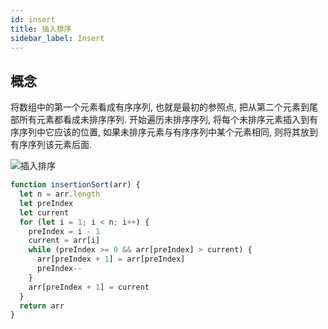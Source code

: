 ```yaml
---
id: insert
title: 插入排序
sidebar_label: Insert
---
```


## 概念

将数组中的第一个元素看成有序序列, 也就是最初的参照点, 把从第二个元素到尾部所有元素都看成未排序序列. 开始遍历未排序序列, 将每个未排序元素插入到有序序列中它应该的位置, 如果未排序元素与有序序列中某个元素相同, 则将其放到有序序列该元素后面.

![插入排序](../../static/img/insert-sort.gif)

```ts
function insertionSort(arr) {
  let n = arr.length
  let preIndex
  let current
  for (let i = 1; i < n; i++) {
    preIndex = i - 1
    current = arr[i]
    while (preIndex >= 0 && arr[preIndex] > current) {
      arr[preIndex + 1] = arr[preIndex]
      preIndex--
    }
    arr[preIndex + 1] = current
  }
  return arr
}
```
